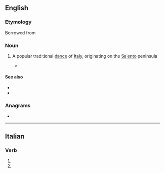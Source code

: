 ==English==

===Etymology===
Borrowed from {{bor|en|it|pizzica}}

===Noun===
{{en-noun|?}}

# {{lb|en|music}} A popular traditional [[dance]] of [[Italy]], originating on the [[Salento]] peninsula
#* {{quote-journal|2007|January 19|The New York Times|Pop and Rock Listings|New York Times|url=http://www.nytimes.com/2007/01/19/arts/music/19pop.html
|passage=With strings, accordion, flute and lots of tambourine, it pays particular attention to the '''pizzica''', a galloping six-beat dance related to the tarantella and long used as a faith-healing cure for spider bites.}}

====See also====
* {{l|en|pizzicata}}
* {{pedialite}}

===Anagrams===
* {{anagrams|en|Capizzi}}

----

==Italian==

===Verb===
{{head|it|verb form}}

# {{inflection of|pizzicare||3|s|pres|indc|lang=it}}
# {{inflection of|pizzicare||2|s|impr|lang=it}}